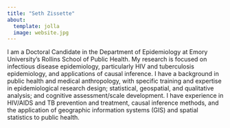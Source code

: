 ```yaml
---
title: "Seth Zissette"
about:
  template: jolla
  image: website.jpg
---
```


I am a Doctoral Candidate in the Department of Epidemiology at Emory University’s Rollins School of Public Health. My research is focused on infectious disease epidemiology, particularly HIV and tuberculosis epidemiology, and applications of causal inference. I have a background in public health and medical anthropology, with specific training and expertise in epidemiological research design; statistical, geospatial, and qualitative analysis; and cognitive assessment/scale development. I have experience in HIV/AIDS and TB prevention and treatment, causal inference methods, and the application of geographic information systems (GIS) and spatial statistics to public health.

